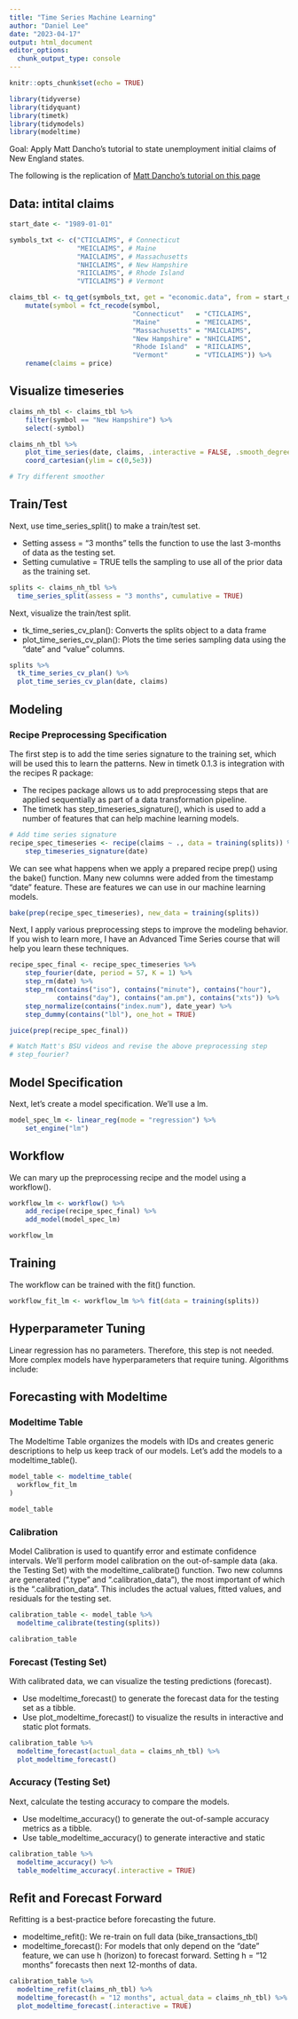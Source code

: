 ```yaml
---
title: "Time Series Machine Learning"
author: "Daniel Lee"
date: "2023-04-17"
output: html_document
editor_options: 
  chunk_output_type: console
---
```


```r
knitr::opts_chunk$set(echo = TRUE)

library(tidyverse)
library(tidyquant)
library(timetk)
library(tidymodels)
library(modeltime)
```

Goal: Apply Matt Dancho's tutorial to state unemployment initial claims of New England states.

The following is the replication of [Matt Dancho's tutorial on this page](https://business-science.github.io/timetk/articles/TK03_Forecasting_Using_Time_Series_Signature.html)

## Data: intital claims

```r
start_date <- "1989-01-01"

symbols_txt <- c("CTICLAIMS", # Connecticut
                 "MEICLAIMS", # Maine
                 "MAICLAIMS", # Massachusetts
                 "NHICLAIMS", # New Hampshire
                 "RIICLAIMS", # Rhode Island
                 "VTICLAIMS") # Vermont

claims_tbl <- tq_get(symbols_txt, get = "economic.data", from = start_date) %>%
    mutate(symbol = fct_recode(symbol,
                               "Connecticut"   = "CTICLAIMS",
                               "Maine"         = "MEICLAIMS",
                               "Massachusetts" = "MAICLAIMS",
                               "New Hampshire" = "NHICLAIMS",
                               "Rhode Island"  = "RIICLAIMS",
                               "Vermont"       = "VTICLAIMS")) %>%
    rename(claims = price)
```

## Visualize timeseries
```r
claims_nh_tbl <- claims_tbl %>%
    filter(symbol == "New Hampshire") %>%
    select(-symbol)

claims_nh_tbl %>%
    plot_time_series(date, claims, .interactive = FALSE, .smooth_degree = 0) +
    coord_cartesian(ylim = c(0,5e3))

# Try different smoother
```

## Train/Test
Next, use time_series_split() to make a train/test set.

* Setting assess = "3 months" tells the function to use the last 3-months of data as the testing set.
* Setting cumulative = TRUE tells the sampling to use all of the prior data as the training set.

```r
splits <- claims_nh_tbl %>%
  time_series_split(assess = "3 months", cumulative = TRUE)
```

Next, visualize the train/test split.

* tk_time_series_cv_plan(): Converts the splits object to a data frame
* plot_time_series_cv_plan(): Plots the time series sampling data using the “date” and “value” columns.

```r
splits %>%
  tk_time_series_cv_plan() %>%
  plot_time_series_cv_plan(date, claims)
```

## Modeling

### Recipe Preprocessing Specification
The first step is to add the time series signature to the training set, which will be used this to learn the patterns. New in timetk 0.1.3 is integration with the recipes R package:

* The recipes package allows us to add preprocessing steps that are applied sequentially as part of a data transformation pipeline.
* The timetk has step_timeseries_signature(), which is used to add a number of features that can help machine learning models.

```r
# Add time series signature
recipe_spec_timeseries <- recipe(claims ~ ., data = training(splits)) %>%
    step_timeseries_signature(date) 
```

We can see what happens when we apply a prepared recipe prep() using the bake() function. Many new columns were added from the timestamp “date” feature. These are features we can use in our machine learning models.

```r
bake(prep(recipe_spec_timeseries), new_data = training(splits))
```

Next, I apply various preprocessing steps to improve the modeling behavior. If you wish to learn more, I have an Advanced Time Series course that will help you learn these techniques.

```r
recipe_spec_final <- recipe_spec_timeseries %>%
    step_fourier(date, period = 57, K = 1) %>%
    step_rm(date) %>%
    step_rm(contains("iso"), contains("minute"), contains("hour"),
            contains("day"), contains("am.pm"), contains("xts")) %>%
    step_normalize(contains("index.num"), date_year) %>%
    step_dummy(contains("lbl"), one_hot = TRUE) 

juice(prep(recipe_spec_final))

# Watch Matt's BSU videos and revise the above preprocessing step
# step_fourier?
```

## Model Specification
Next, let’s create a model specification. We’ll use a lm.

```r
model_spec_lm <- linear_reg(mode = "regression") %>%
    set_engine("lm")
```

## Workflow
We can mary up the preprocessing recipe and the model using a workflow().

```r
workflow_lm <- workflow() %>%
    add_recipe(recipe_spec_final) %>%
    add_model(model_spec_lm)

workflow_lm
```

## Training
The workflow can be trained with the fit() function.

```r
workflow_fit_lm <- workflow_lm %>% fit(data = training(splits))
```

## Hyperparameter Tuning
Linear regression has no parameters. Therefore, this step is not needed. More complex models have hyperparameters that require tuning. Algorithms include:

## Forecasting with Modeltime

### Modeltime Table
The Modeltime Table organizes the models with IDs and creates generic descriptions to help us keep track of our models. Let’s add the models to a modeltime_table().

```r
model_table <- modeltime_table(
  workflow_fit_lm
) 

model_table
```

### Calibration
Model Calibration is used to quantify error and estimate confidence intervals. We’ll perform model calibration on the out-of-sample data (aka. the Testing Set) with the modeltime_calibrate() function. Two new columns are generated (“.type” and “.calibration_data”), the most important of which is the “.calibration_data”. This includes the actual values, fitted values, and residuals for the testing set.

```r
calibration_table <- model_table %>%
  modeltime_calibrate(testing(splits))

calibration_table
```

### Forecast (Testing Set)
With calibrated data, we can visualize the testing predictions (forecast).

* Use modeltime_forecast() to generate the forecast data for the testing set as a tibble.
* Use plot_modeltime_forecast() to visualize the results in interactive and static plot formats.

```r
calibration_table %>%
  modeltime_forecast(actual_data = claims_nh_tbl) %>%
  plot_modeltime_forecast()
```

### Accuracy (Testing Set)
Next, calculate the testing accuracy to compare the models.

* Use modeltime_accuracy() to generate the out-of-sample accuracy metrics as a tibble.
* Use table_modeltime_accuracy() to generate interactive and static

```r
calibration_table %>%
  modeltime_accuracy() %>%
  table_modeltime_accuracy(.interactive = TRUE)
```

## Refit and Forecast Forward
Refitting is a best-practice before forecasting the future.

* modeltime_refit(): We re-train on full data (bike_transactions_tbl)
* modeltime_forecast(): For models that only depend on the “date” feature, we can use h (horizon) to forecast forward. Setting h = "12 months" forecasts then next 12-months of data.

```r
calibration_table %>%
  modeltime_refit(claims_nh_tbl) %>%
  modeltime_forecast(h = "12 months", actual_data = claims_nh_tbl) %>%
  plot_modeltime_forecast(.interactive = TRUE)
```







